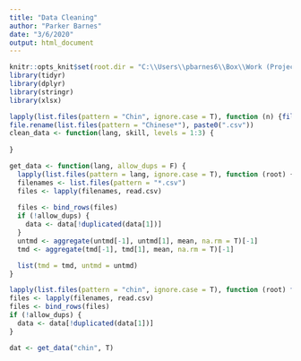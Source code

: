 ---
title: "Data Cleaning"
author: "Parker Barnes"
date: "3/6/2020"
output: html_document
---

```{r setup, include=FALSE}
knitr::opts_knit$set(root.dir = "C:\\Users\\pbarnes6\\Box\\Work (Project Assistant)\\data analysis\\test")
library(tidyr)
library(dplyr)
library(stringr)
library(xlsx)
```

```{r}
lapply(list.files(pattern = "Chin", ignore.case = T), function (n) {file.rename(n, paste0(n, ".csv"))})
file.rename(list.files(pattern = "Chinese*"), paste0(".csv"))
clean_data <- function(lang, skill, levels = 1:3) {
  
}
```

```{r}
get_data <- function(lang, allow_dups = F) {
  lapply(list.files(pattern = lang, ignore.case = T), function (root) {file.rename(root, paste0(n, ".csv"))})
  filenames <- list.files(pattern = "*.csv")
  files <- lapply(filenames, read.csv)
  
  files <- bind_rows(files)
  if (!allow_dups) {
    data <- data[!duplicated(data[1])]
  }
  untmd <- aggregate(untmd[-1], untmd[1], mean, na.rm = T)[-1]
  tmd <- aggregate(tmd[-1], tmd[1], mean, na.rm = T)[-1]

  list(tmd = tmd, untmd = untmd)
}
```

```{r}
lapply(list.files(pattern = "chin", ignore.case = T), function (root) file.rename(root, paste0(n, ".csv")))
files <- lapply(filenames, read.csv)
files <- bind_rows(files)
if (!allow_dups) {
  data <- data[!duplicated(data[1])]
}

dat <- get_data("chin", T)

```


